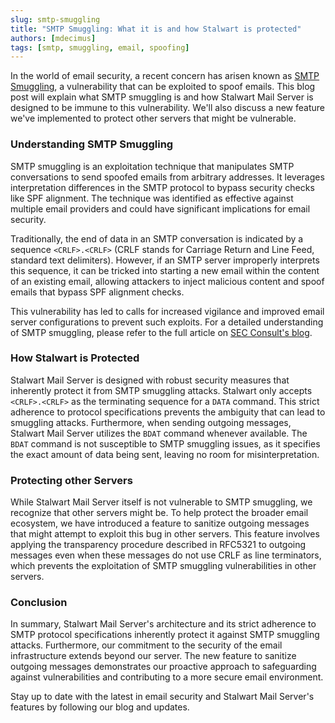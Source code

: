 ```yaml
---
slug: smtp-smuggling
title: "SMTP Smuggling: What it is and how Stalwart is protected"
authors: [mdecimus]
tags: [smtp, smuggling, email, spoofing]
---
```


In the world of email security, a recent concern has arisen known as [SMTP Smuggling](https://sec-consult.com/blog/detail/smtp-smuggling-spoofing-e-mails-worldwide/), a vulnerability that can be exploited to spoof emails. This blog post will explain what SMTP smuggling is and how Stalwart Mail Server is designed to be immune to this vulnerability. We'll also discuss a new feature we've implemented to protect other servers that might be vulnerable.

### Understanding SMTP Smuggling

SMTP smuggling is an exploitation technique that manipulates SMTP conversations to send spoofed emails from arbitrary addresses. It leverages interpretation differences in the SMTP protocol to bypass security checks like SPF alignment. The technique was identified as effective against multiple email providers and could have significant implications for email security.

Traditionally, the end of data in an SMTP conversation is indicated by a sequence `<CRLF>.<CRLF>` (CRLF stands for Carriage Return and Line Feed, standard text delimiters). However, if an SMTP server improperly interprets this sequence, it can be tricked into starting a new email within the content of an existing email, allowing attackers to inject malicious content and spoof emails that bypass SPF alignment checks.

This vulnerability has led to calls for increased vigilance and improved email server configurations to prevent such exploits. For a detailed understanding of SMTP smuggling, please refer to the full article on [SEC Consult's blog](https://sec-consult.com/blog/detail/smtp-smuggling-spoofing-e-mails-worldwide/).

### How Stalwart is Protected

Stalwart Mail Server is designed with robust security measures that inherently protect it from SMTP smuggling attacks. Stalwart only accepts `<CRLF>.<CRLF>` as the terminating sequence for a `DATA` command. This strict adherence to protocol specifications prevents the ambiguity that can lead to smuggling attacks. Furthermore, when sending outgoing messages, Stalwart Mail Server utilizes the `BDAT` command whenever available. The `BDAT` command is not susceptible to SMTP smuggling issues, as it specifies the exact amount of data being sent, leaving no room for misinterpretation.

### Protecting other Servers

While Stalwart Mail Server itself is not vulnerable to SMTP smuggling, we recognize that other servers might be. To help protect the broader email ecosystem, we have introduced a feature to sanitize outgoing messages that might attempt to exploit this bug in other servers. This feature involves applying the transparency procedure described in RFC5321 to outgoing messages even when these messages do not use CRLF as line terminators, which prevents the exploitation of SMTP smuggling vulnerabilities in other servers.

### Conclusion

In summary, Stalwart Mail Server's architecture and its strict adherence to SMTP protocol specifications inherently protect it against SMTP smuggling attacks. Furthermore, our commitment to the security of the email infrastructure extends beyond our server. The new feature to sanitize outgoing messages demonstrates our proactive approach to safeguarding against vulnerabilities and contributing to a more secure email environment.

Stay up to date with the latest in email security and Stalwart Mail Server's features by following our blog and updates.


